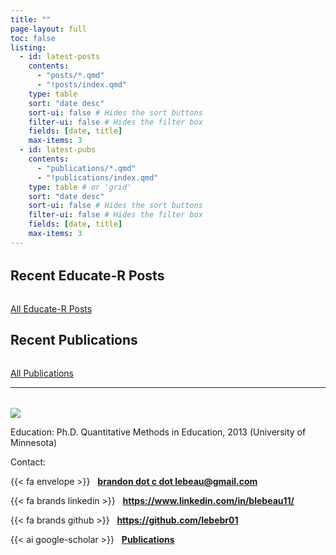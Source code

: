 ```yaml
---
title: ""
page-layout: full
toc: false
listing:
  - id: latest-posts
    contents: 
      - "posts/*.qmd"
      - "!posts/index.qmd"
    type: table
    sort: "date desc"
    sort-ui: false # Hides the sort buttons
    filter-ui: false # Hides the filter box
    fields: [date, title]
    max-items: 3
  - id: latest-pubs
    contents: 
      - "publications/*.qmd"
      - "!publications/index.qmd"
    type: table # or 'grid'
    sort: "date desc"
    sort-ui: false # Hides the sort buttons
    filter-ui: false # Hides the filter box
    fields: [date, title]
    max-items: 3
---
```


::: {.grid}

::: {.g-col-12 .g-col-md-7 .g-col-lg-6}

## Recent Educate-R Posts

:::{#latest-posts}
:::

<footer>
<nav>
[All Educate-R Posts](/posts/){.btn .btn-outline-primary}
</nav>
</footer>

:::

::: {.g-col-12 .g-col-md-5 .g-col-lg-5 .g-col-lg-offset-1}

## Recent Publications

:::{#latest-pubs}
:::

<footer>
<nav>
[All Publications](/publications/){.btn .btn-outline-primary}
</nav>
</footer>

:::

:::

---

::: {.grid}
:::{.g-col-6}
![](images/portrait.jpg)
:::
:::{.g-col-6}
Education:
Ph.D. Quantitative Methods in Education, 2013 (University of Minnesota)

Contact:

{{< fa envelope >}}  &nbsp; **[brandon dot c dot lebeau@gmail.com](mailto:brandon.c.lebeau@gmail.com)**

{{< fa brands linkedin >}} &nbsp; **[https://www.linkedin.com/in/blebeau11/](https://www.linkedin.com/in/blebeau11/)**

 {{< fa brands github >}} &nbsp; **[https://github.com/lebebr01](https://github.com/lebebr01)**

 {{< ai google-scholar >}} &nbsp; **[Publications](https://scholar.google.com/citations?user=QT9Nun0AAAAJ&hl=en)**
:::
:::

<!-- Custom CSS for homepage layout -->
<style>
.grid {
    margin-top: 2rem;
}

.compact {
    list-style: none;
    margin-left: 0;
}

.compact li {
    margin-bottom: 1rem;
    padding-left: 0;
}

.fa-ul {
    margin-left: 2em;
}

.fa-li {
    left: -2em;
}

footer {
    margin-top: 2rem;
}
</style>
